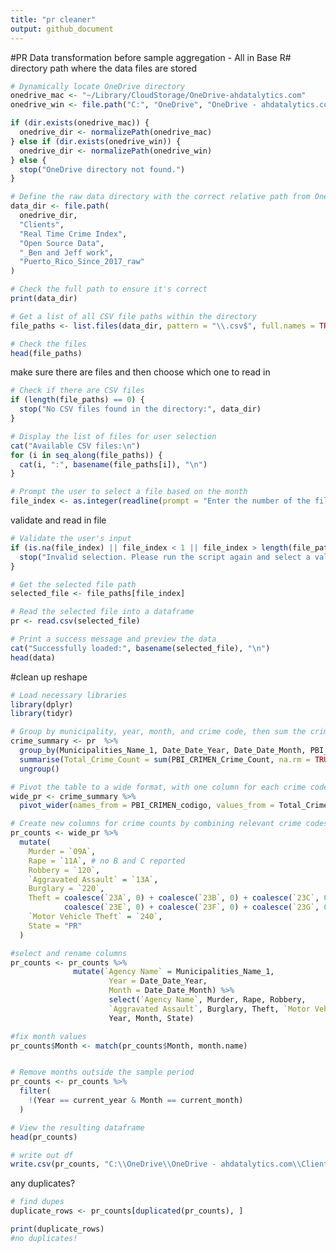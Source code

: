 ```yaml
---
title: "pr cleaner"
output: github_document
---
```


#PR Data transformation before sample aggregation - All in Base R#
directory path where the data files are stored
```r
# Dynamically locate OneDrive directory
onedrive_mac <- "~/Library/CloudStorage/OneDrive-ahdatalytics.com"
onedrive_win <- file.path("C:", "OneDrive", "OneDrive - ahdatalytics.com")

if (dir.exists(onedrive_mac)) {
  onedrive_dir <- normalizePath(onedrive_mac)
} else if (dir.exists(onedrive_win)) {
  onedrive_dir <- normalizePath(onedrive_win)
} else {
  stop("OneDrive directory not found.")
}

# Define the raw data directory with the correct relative path from OneDrive
data_dir <- file.path(
  onedrive_dir,
  "Clients",
  "Real Time Crime Index",
  "Open Source Data",
  "_Ben and Jeff work",
  "Puerto_Rico_Since_2017_raw"
)

# Check the full path to ensure it's correct
print(data_dir)

# Get a list of all CSV file paths within the directory
file_paths <- list.files(data_dir, pattern = "\\.csv$", full.names = TRUE)

# Check the files
head(file_paths)
```
make sure there are files and then choose which one to read in
```r
# Check if there are CSV files
if (length(file_paths) == 0) {
  stop("No CSV files found in the directory:", data_dir)
}

# Display the list of files for user selection
cat("Available CSV files:\n")
for (i in seq_along(file_paths)) {
  cat(i, ":", basename(file_paths[i]), "\n")
}

# Prompt the user to select a file based on the month
file_index <- as.integer(readline(prompt = "Enter the number of the file to load: "))
```
validate and read in file
```r
# Validate the user's input
if (is.na(file_index) || file_index < 1 || file_index > length(file_paths)) {
  stop("Invalid selection. Please run the script again and select a valid file.")
}

# Get the selected file path
selected_file <- file_paths[file_index]

# Read the selected file into a dataframe
pr <- read.csv(selected_file)

# Print a success message and preview the data
cat("Successfully loaded:", basename(selected_file), "\n")
head(data)
```
#clean up reshape
```r
# Load necessary libraries
library(dplyr)
library(tidyr)

# Group by municipality, year, month, and crime code, then sum the crime counts
crime_summary <- pr  %>%
  group_by(Municipalities_Name_1, Date_Date_Year, Date_Date_Month, PBI_CRIMEN_codigo) %>%
  summarise(Total_Crime_Count = sum(PBI_CRIMEN_Crime_Count, na.rm = TRUE)) %>%
  ungroup()

# Pivot the table to a wide format, with one column for each crime code
wide_pr <- crime_summary %>%
  pivot_wider(names_from = PBI_CRIMEN_codigo, values_from = Total_Crime_Count, values_fill = 0)

# Create new columns for crime counts by combining relevant crime codes
pr_counts <- wide_pr %>%
  mutate(
    Murder = `09A`, 
    Rape = `11A`, # no B and C reported   
    Robbery = `120`,
    `Aggravated Assault` = `13A`,
    Burglary = `220`,
    Theft = coalesce(`23A`, 0) + coalesce(`23B`, 0) + coalesce(`23C`, 0) + coalesce(`23D`, 0) +
            coalesce(`23E`, 0) + coalesce(`23F`, 0) + coalesce(`23G`, 0) + coalesce(`23H`, 0),
    `Motor Vehicle Theft` = `240`,
    State = "PR"
  )

#select and rename columns
pr_counts <- pr_counts %>% 
              mutate(`Agency Name` = Municipalities_Name_1,
                      Year = Date_Date_Year,
                      Month = Date_Date_Month) %>%
                      select(`Agency Name`, Murder, Rape, Robbery,
                      `Aggravated Assault`, Burglary, Theft, `Motor Vehicle Theft`,
                      Year, Month, State)

#fix month values
pr_counts$Month <- match(pr_counts$Month, month.name)


# Remove months outside the sample period
pr_counts <- pr_counts %>%
  filter(
    !(Year == current_year & Month == current_month)
  )

# View the resulting dataframe
head(pr_counts)

# write out df
write.csv(pr_counts, "C:\\OneDrive\\OneDrive - ahdatalytics.com\\Clients\\Real Time Crime Index\\Open Source Data\\_Ben and Jeff work\\November 2024\\Puerto_Rico_Aggregated_Since_2017.csv", row.names = FALSE)
```
any duplicates?
```r
# find dupes
duplicate_rows <- pr_counts[duplicated(pr_counts), ]

print(duplicate_rows)
#no duplicates!
```